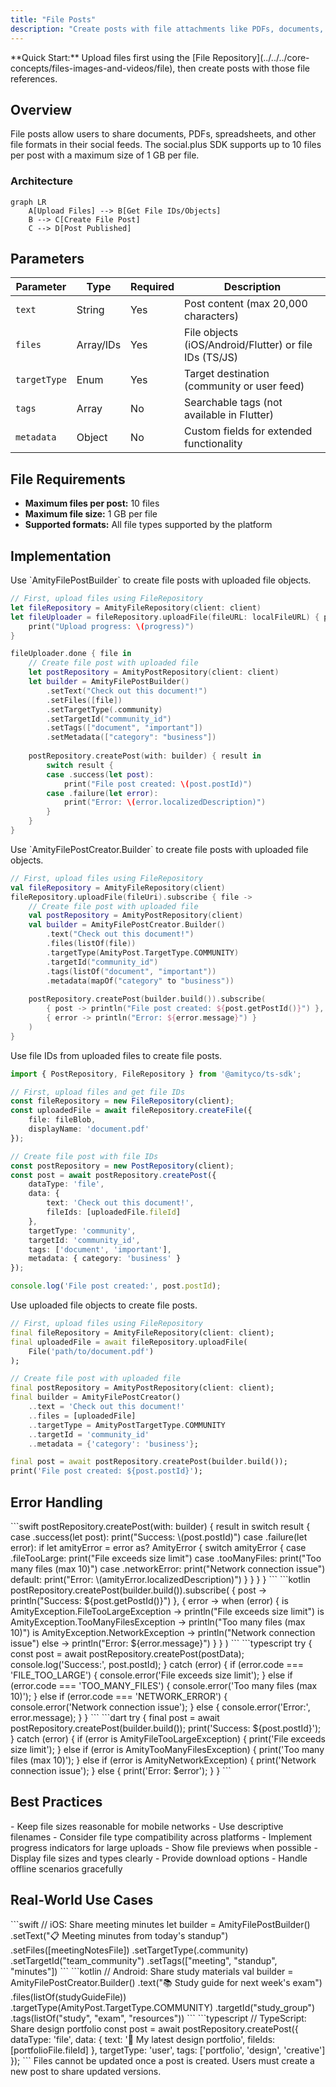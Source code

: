 ```yaml
---
title: "File Posts"
description: "Create posts with file attachments like PDFs, documents, and other file formats"
---
```


<Info>
**Quick Start:** Upload files first using the [File Repository](../../../core-concepts/files-images-and-videos/file), then create posts with those file references.
</Info>

## Overview

File posts allow users to share documents, PDFs, spreadsheets, and other file formats in their social feeds. The social.plus SDK supports up to 10 files per post with a maximum size of 1 GB per file.

### Architecture

```mermaid
graph LR
    A[Upload Files] --> B[Get File IDs/Objects]
    B --> C[Create File Post]
    C --> D[Post Published]
```

## Parameters

| Parameter | Type | Required | Description |
|-----------|------|----------|-------------|
| `text` | String | Yes | Post content (max 20,000 characters) |
| `files` | Array/IDs | Yes | File objects (iOS/Android/Flutter) or file IDs (TS/JS) |
| `targetType` | Enum | Yes | Target destination (community or user feed) |
| `tags` | Array | No | Searchable tags (not available in Flutter) |
| `metadata` | Object | No | Custom fields for extended functionality |

## File Requirements

- **Maximum files per post:** 10 files
- **Maximum file size:** 1 GB per file
- **Supported formats:** All file types supported by the platform

## Implementation

<Tabs>
<Tab title="iOS">
Use `AmityFilePostBuilder` to create file posts with uploaded file objects.

```swift
// First, upload files using FileRepository
let fileRepository = AmityFileRepository(client: client)
let fileUploader = fileRepository.uploadFile(fileURL: localFileURL) { progress in
    print("Upload progress: \(progress)")
}

fileUploader.done { file in
    // Create file post with uploaded file
    let postRepository = AmityPostRepository(client: client)
    let builder = AmityFilePostBuilder()
        .setText("Check out this document!")
        .setFiles([file])
        .setTargetType(.community)
        .setTargetId("community_id")
        .setTags(["document", "important"])
        .setMetadata(["category": "business"])
    
    postRepository.createPost(with: builder) { result in
        switch result {
        case .success(let post):
            print("File post created: \(post.postId)")
        case .failure(let error):
            print("Error: \(error.localizedDescription)")
        }
    }
}
```
</Tab>

<Tab title="Android">
Use `AmityFilePostCreator.Builder` to create file posts with uploaded file objects.

```kotlin
// First, upload files using FileRepository
val fileRepository = AmityFileRepository(client)
fileRepository.uploadFile(fileUri).subscribe { file ->
    // Create file post with uploaded file
    val postRepository = AmityPostRepository(client)
    val builder = AmityFilePostCreator.Builder()
        .text("Check out this document!")
        .files(listOf(file))
        .targetType(AmityPost.TargetType.COMMUNITY)
        .targetId("community_id")
        .tags(listOf("document", "important"))
        .metadata(mapOf("category" to "business"))
    
    postRepository.createPost(builder.build()).subscribe(
        { post -> println("File post created: ${post.getPostId()}") },
        { error -> println("Error: ${error.message}") }
    )
}
```
</Tab>

<Tab title="TypeScript">
Use file IDs from uploaded files to create file posts.

```typescript
import { PostRepository, FileRepository } from '@amityco/ts-sdk';

// First, upload files and get file IDs
const fileRepository = new FileRepository(client);
const uploadedFile = await fileRepository.createFile({
    file: fileBlob,
    displayName: 'document.pdf'
});

// Create file post with file IDs
const postRepository = new PostRepository(client);
const post = await postRepository.createPost({
    dataType: 'file',
    data: {
        text: 'Check out this document!',
        fileIds: [uploadedFile.fileId]
    },
    targetType: 'community',
    targetId: 'community_id',
    tags: ['document', 'important'],
    metadata: { category: 'business' }
});

console.log('File post created:', post.postId);
```
</Tab>

<Tab title="Flutter">
Use uploaded file objects to create file posts.

```dart
// First, upload files using FileRepository
final fileRepository = AmityFileRepository(client: client);
final uploadedFile = await fileRepository.uploadFile(
    File('path/to/document.pdf')
);

// Create file post with uploaded file
final postRepository = AmityPostRepository(client: client);
final builder = AmityFilePostCreator()
    ..text = 'Check out this document!'
    ..files = [uploadedFile]
    ..targetType = AmityPostTargetType.COMMUNITY
    ..targetId = 'community_id'
    ..metadata = {'category': 'business'};

final post = await postRepository.createPost(builder.build());
print('File post created: ${post.postId}');
```
</Tab>
</Tabs>

## Error Handling

<Tabs>
<Tab title="iOS">
```swift
postRepository.createPost(with: builder) { result in
    switch result {
    case .success(let post):
        print("Success: \(post.postId)")
    case .failure(let error):
        if let amityError = error as? AmityError {
            switch amityError {
            case .fileTooLarge:
                print("File exceeds size limit")
            case .tooManyFiles:
                print("Too many files (max 10)")
            case .networkError:
                print("Network connection issue")
            default:
                print("Error: \(amityError.localizedDescription)")
            }
        }
    }
}
```
</Tab>

<Tab title="Android">
```kotlin
postRepository.createPost(builder.build()).subscribe(
    { post -> println("Success: ${post.getPostId()}") },
    { error ->
        when (error) {
            is AmityException.FileTooLargeException -> 
                println("File exceeds size limit")
            is AmityException.TooManyFilesException -> 
                println("Too many files (max 10)")
            is AmityException.NetworkException -> 
                println("Network connection issue")
            else -> println("Error: ${error.message}")
        }
    }
)
```
</Tab>

<Tab title="TypeScript">
```typescript
try {
    const post = await postRepository.createPost(postData);
    console.log('Success:', post.postId);
} catch (error) {
    if (error.code === 'FILE_TOO_LARGE') {
        console.error('File exceeds size limit');
    } else if (error.code === 'TOO_MANY_FILES') {
        console.error('Too many files (max 10)');
    } else if (error.code === 'NETWORK_ERROR') {
        console.error('Network connection issue');
    } else {
        console.error('Error:', error.message);
    }
}
```
</Tab>

<Tab title="Flutter">
```dart
try {
    final post = await postRepository.createPost(builder.build());
    print('Success: ${post.postId}');
} catch (error) {
    if (error is AmityFileTooLargeException) {
        print('File exceeds size limit');
    } else if (error is AmityTooManyFilesException) {
        print('Too many files (max 10)');
    } else if (error is AmityNetworkException) {
        print('Network connection issue');
    } else {
        print('Error: $error');
    }
}
```
</Tab>
</Tabs>

## Best Practices

<CardGroup cols={2}>
<Card title="File Management" icon="folder">
- Keep file sizes reasonable for mobile networks
- Use descriptive filenames
- Consider file type compatibility across platforms
- Implement progress indicators for large uploads
</Card>

<Card title="User Experience" icon="user">
- Show file previews when possible
- Display file sizes and types clearly
- Provide download options
- Handle offline scenarios gracefully
</Card>
</CardGroup>

## Real-World Use Cases

<AccordionGroup>
<Accordion title="Document Sharing in Team Communities">
```swift
// iOS: Share meeting minutes
let builder = AmityFilePostBuilder()
    .setText("📋 Meeting minutes from today's standup")
    .setFiles([meetingNotesFile])
    .setTargetType(.community)
    .setTargetId("team_community")
    .setTags(["meeting", "standup", "minutes"])
```
</Accordion>

<Accordion title="Resource Sharing in Educational Groups">
```kotlin
// Android: Share study materials
val builder = AmityFilePostCreator.Builder()
    .text("📚 Study guide for next week's exam")
    .files(listOf(studyGuideFile))
    .targetType(AmityPost.TargetType.COMMUNITY)
    .targetId("study_group")
    .tags(listOf("study", "exam", "resources"))
```
</Accordion>

<Accordion title="Portfolio Sharing">
```typescript
// TypeScript: Share design portfolio
const post = await postRepository.createPost({
    dataType: 'file',
    data: {
        text: '🎨 My latest design portfolio',
        fileIds: [portfolioFile.fileId]
    },
    targetType: 'user',
    tags: ['portfolio', 'design', 'creative']
});
```
</Accordion>
</AccordionGroup>

<Warning>
Files cannot be updated once a post is created. Users must create a new post to share updated versions.
</Warning>